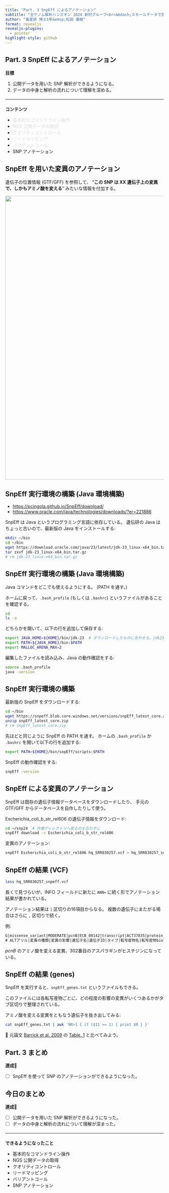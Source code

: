 ```yaml
---
title: "Part. 3 SnpEff によるアノテーション"
subtitle: "全ゲノム解析ハンズオン 2024 新村グループ<br>&mdash;スモールデータで理解する SNP 解析の流れ"
author: "畜産研 博士1年&emsp;松田 優樹"
format: revealjs
revealjs-plugins:
  - pointer
highlight-style: github
---
```



## Part. 3 SnpEff によるアノテーション

**目標**

1. 公開データを用いた SNP 解析ができるようになる。
2. データの中身と解析の流れについて理解を深める。

<hr style="margin-block: 20px;">

**コンテンツ**

- <span style="color: #DDD;">基本的なコマンドライン操作</span>
- <span style="color: #DDD;">NGS 公開データの取得</span>
- <span style="color: #DDD;">クオリティコントロール</span>
- <span style="color: #DDD;">リードマッピング</span>
- <span style="color: #DDD;">バリアントコール</span>
- SNP アノテーション


## SnpEff を用いた変異のアノテーション

遺伝子の位置情報 (GTF/GFF) を参照して、
"**この SNP は XX 遺伝子上の変異で、しかもアミノ酸を変える**"
みたいな情報を付加する。

![](./images/snp_annotation.png){width="900"}


## SnpEff 実行環境の構築 (Java 環境構築)

- <https://pcingola.github.io/SnpEff/download/>
- <https://www.oracle.com/java/technologies/downloads/?er=221886>

SnpEff は Java というプログラミング言語に依存している。
遺伝研の Java はちょっと古いので、最新版の Java をインストールする:

```sh
mkdir ~/bin
cd ~/bin
wget https://download.oracle.com/java/23/latest/jdk-23_linux-x64_bin.tar.gz
tar zxvf jdk-23_linux-x64_bin.tar.gz
# rm jdk-23_linux-x64_bin.tar.gz
```


## SnpEff 実行環境の構築 (Java 環境構築)

Java コマンドをどこでも使えるようにする。 (PATH を通す。)

ホームに戻って、`.bash_profile` (もしくは `.bashrc`) というファイルがあることを確認する。

```Sh
cd
ls -a
```

どちらかを開いて、以下の行を追加して保存する:

```sh
export JAVA_HOME=${HOME}/bin/jdk-23  # ダウンロードしたものに合わせる。jdk23-1 なら ${HOME}/bin/jdk23-1 と書く。
export PATH=${JAVA_HOME}/bin:$PATH
export MALLOC_ARENA_MAX=2
```

編集したファイルを読み込み、Java の動作確認をする:

```sh
source .bash_profile
java -version
```


## SnpEff 実行環境の構築

最新版の SnpEff をダウンロードする:

```sh
cd ~/bin
wget https://snpeff.blob.core.windows.net/versions/snpEff_latest_core.zip
unzip snpEff_latest_core.zip
# rm snpEff_latest_core.zip
```

先ほどと同じように SnpEff の PATH を通す。
ホームの `.bash_profile` か `.bashrc` を開いて以下の行を追加する:

```sh
export PATH=${HOME}/bin/snpEff/scripts:$PATH
```

SnpEff の動作確認をする:

```sh
snpEff -version
```


## SnpEff による変異のアノテーション

SnpEff は既存の遺伝子情報データベースをダウンロードしたり、
手元の GTF/GFF からデータベースを自作したりして使う。

Escherichia_coli_b_str_rel606 の遺伝子情報をダウンロード:

```sh
cd ~/snp24  # 作業ディレクトリへ戻るのを忘れずに
snpEff download -v Escherichia_coli_b_str_rel606
```

変異のアノテーション:

```sh
snpEff Escherichia_coli_b_str_rel606 hq_SRR030257.vcf > hq_SRR030257_snpeff.vcf
```


## SnpEff の結果 (VCF)

```sh
less hq_SRR030257_snpeff.vcf
```

長くて見づらいが、INFO フィールドに新たに
`ANN=` に続く形でアノテーション結果が書かれている。

アノテーション結果は `|` 区切りの16項目からなる。
複数の遺伝子にまたがる場合はさらに `,` 区切りで続く。

例:

```txt
G|missense_variant|MODERATE|pcnB|ECB_00142|transcript|ACT37835|protein_coding|1/1|c.904A>C|p.Asn302His|904/1365|904/1365|302/454||WARNING_TRANSCRIPT_NO_START_CODON
# ALTアリル|変異の種類|変異の影響|遺伝子名|遺伝子ID|タイプ|転写産物名|転写産物biotype|Rank/total|塩基の位置と変異|アミノ酸の位置と変異|cDNA_position/cDNA_length|CDS_position/CDS_length|Protein_position/Protein_length|Distance to feature|エラーや警告
```

*pcnB* のアミノ酸を変える変異、302番目のアスパラギンがヒスチジンになっている。


## SnpEff の結果 (genes)

SnpEff を実行すると、`snpEff_genes.txt` というファイルもできる。

このファイルには各転写産物ごとに、どの程度の影響の変異がいくつあるかがタブ区切りで整理されている。

アミノ酸を変える変異をともなう遺伝子を抜き出してみる:

```sh
cat snpEff_genes.txt | awk 'NR>1 { if ($11 >= 1) { print $0 } }'
```

🔰 元論文 [Barrick et al. 2009](https://doi.org/10.1038/nature08480) の
[Table. 1](https://www.nature.com/articles/nature08480/tables/1) と比べてみよう。


## Part. 3 まとめ

**達成🎉**

- [ ] SnpEff を使って SNP のアノテーションができるようになった。


## 今日のまとめ

**達成🎉**

- [ ] 公開データを用いた SNP 解析ができるようになった。
- [ ] データの中身と解析の流れについて理解が深まった。

<hr style="margin-block: 20px;">

**できるようになったこと**

- 基本的なコマンドライン操作
- NGS 公開データの取得
- クオリティコントロール
- リードマッピング
- バリアントコール
- SNP アノテーション
